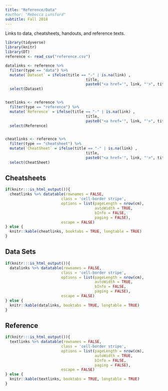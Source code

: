 ```yaml
---
title: "Reference/Data"
#author: "Rebecca Lunsford"
subtitle: Fall 2018
---
```


Links to data, cheatsheets, handouts, and reference texts.

```r
library(tidyverse)
library(knitr)
library(DT)
reference <- read_csv("reference.csv")

datalinks <- reference %>%
  filter(type == "data") %>% 
  mutate(`Dataset` = ifelse(title == "-" | is.na(link) ,
                                    title,
                                    paste0("<a href='", link, "'>", title, "</a>"))) %>% 
  select(Dataset)


textlinks <- reference %>%
  filter(type == "reference") %>% 
  mutate(`Reference` = ifelse(title == "-" | is.na(link) ,
                                    title,
                                    paste0("<a href='", link, "'>", title, "</a>"))) %>% 
  select(Reference)


cheatlinks <- reference %>%
  filter(type == "cheatsheet") %>% 
  mutate(`CheatSheet` = ifelse(title == "-" | is.na(link) ,
                                    title,
                                    paste0("<a href='", link, "'>", title, "</a>"))) %>% 
  select(CheatSheet)
```

## Cheatsheets

```r
if(knitr:::is_html_output()){
  cheatlinks %>% datatable(rownames = FALSE,
                         class = 'cell-border stripe',
                         options = list(pageLength = nrow(cm), 
                                        autoWidth = TRUE,
                                        bInfo = FALSE,
                                        paging = FALSE),
                         escape = FALSE)
} else {
  knitr::kable(cheatlinks, booktabs = TRUE, longtable = TRUE)
}
```

## Data Sets

```r
if(knitr:::is_html_output()){
  datalinks %>% datatable(rownames = FALSE,
                         class = 'cell-border stripe',
                         options = list(pageLength = nrow(cm), 
                                        autoWidth = TRUE,
                                        bInfo = FALSE,
                                        paging = FALSE),
                         escape = FALSE)
} else {
  knitr::kable(datalinks, booktabs = TRUE, longtable = TRUE)
}
```

## Reference

```r
if(knitr:::is_html_output()){
  textlinks %>% datatable(rownames = FALSE,
                         class = 'cell-border stripe',
                         options = list(pageLength = nrow(cm), 
                                        autoWidth = TRUE,
                                        bInfo = FALSE,
                                        paging = FALSE),
                         escape = FALSE)
} else {
  knitr::kable(textlinks, booktabs = TRUE, longtable = TRUE)
}
```
